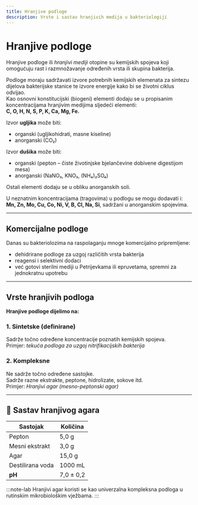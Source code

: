```yaml
---
title: Hranjive podloge
description: Vrste i sastav hranjivih medija u bakteriologiji
---
```


# Hranjive podloge

Hranjive podloge ili *hranjivi mediji* otopine su kemijskih spojeva koji omogućuju rast i razmnožavanje određenih vrsta ili skupina bakterija.

Podloge moraju sadržavati izvore potrebnih kemijskih elemenata za sintezu dijelova bakterijske stanice te izvore energije kako bi se životni ciklus odvijao.  
Kao osnovni konstitucijski (biogeni) elementi dodaju se u propisanim koncentracijama hranjivim medijima sljedeći elementi:  
**C, O, H, N, S, P, K, Ca, Mg, Fe.**

Izvor **ugljika** može biti:
- organski (ugljikohidrati, masne kiseline)  
- anorganski (CO₂)

Izvor **dušika** može biti:
- organski (pepton – čiste životinjske bjelančevine dobivene digestijom mesa)  
- anorganski (NaNO₃, KNO₃, (NH₄)₂SO₄)

Ostali elementi dodaju se u obliku anorganskih soli.

U neznatnim koncentracijama (tragovima) u podlogu se mogu dodavati i:  
**Mn, Zn, Mo, Cu, Co, Ni, V, B, Cl, Na, Si**, sadržani u anorganskim spojevima.

---

## Komercijalne podloge

Danas su bakteriolozima na raspolaganju mnoge komercijalno pripremljene:

- dehidrirane podloge za uzgoj različitih vrsta bakterija  
- reagensi i selektivni dodaci  
- već gotovi sterilni mediji u Petrijevkama ili epruvetama, spremni za jednokratnu upotrebu

---

## Vrste hranjivih podloga

**Hranjive podloge dijelimo na:**

### 1. Sintetske (definirane)

Sadrže točno određene koncentracije poznatih kemijskih spojeva.  
Primjer: *tekuća podloga za uzgoj nitrifikacijskih bakterija*

### 2. Kompleksne

Ne sadrže točno određene sastojke.  
Sadrže razne ekstrakte, peptone, hidrolizate, sokove itd.  
Primjer: *Hranjivi agar (mesno-peptonski agar)*

---

## 🧪 Sastav hranjivog agara

| Sastojak         | Količina    |
|------------------|-------------|
| Pepton           | 5,0 g       |
| Mesni ekstrakt   | 3,0 g       |
| Agar             | 15,0 g      |
| Destilirana voda | 1000 mL     |
| **pH**           | 7,0 ± 0,2   |

:::note-lab
Hranjivi agar koristi se kao univerzalna kompleksna podloga u rutinskim mikrobiološkim vježbama.
:::

